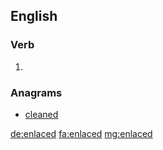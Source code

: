 ==English==

===Verb===
{{head|en}}

# {{en-past of|enlace}}

===Anagrams===
* [[cleaned#English|cleaned]]

[[de:enlaced]]
[[fa:enlaced]]
[[mg:enlaced]]